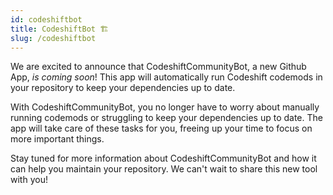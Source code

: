 ```yaml
---
id: codeshiftbot
title: CodeshiftBot 🏗
slug: /codeshiftbot
---
```


We are excited to announce that CodeshiftCommunityBot, a new Github App, _is coming soon_!
This app will automatically run Codeshift codemods in your repository to keep your dependencies up to date.

With CodeshiftCommunityBot, you no longer have to worry about manually running codemods or struggling to keep your dependencies up to date.
The app will take care of these tasks for you, freeing up your time to focus on more important things.

Stay tuned for more information about CodeshiftCommunityBot and how it can help you maintain your repository.
We can't wait to share this new tool with you!
